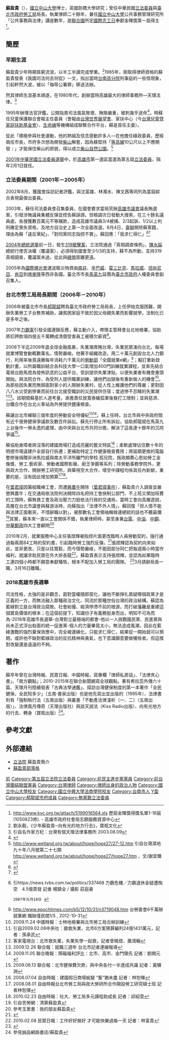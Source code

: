 
'''蘇盈貴'''（{{bd|1958年|10月7日|catIdx=Su蘇}}），[[國立中山大學|國立中山大學]]博士，英國劍橋大學研究；曾任中華民國[[立法委員|立法委員]]與[[臺北市政府勞工局|臺北市政府勞工局]]局長。執業律師二十餘年，兼任[[國立中山大學|國立中山大學]]公共事務管理研究所「公共事務與法律」講座數年，是[[聯合國|聯合國]]所定[[國際志工日|國際志工日]]奉獻金暉獎第一屆得主<ref>http://www.kvc.org.tw/attach/5199016564.xls {{Wayback|url=http://www.kvc.org.tw/attach/5199016564.xls |date=20181126181420 }}  歷屆金暉獎得獎名單1-16屆(1050823修). - 高雄市政府社會局志願服務資源中心</ref>。

==簡歷==
===早期生涯===
蘇盈貴少年時期貧窮流浪，以半工半讀完成學業。<ref>劉永毅，《少年蘇盈貴─向有光的地方行去》，寶瓶文化</ref>1985年，剛取得律師資格的蘇盈貴發表《我國司法何去何從》一文，指出當時[[台南高分院|台南高分院]]刑事庭的一些怪現象，引起軒然大波，被以「侮辱公署罪」移送法辦。

然其律師生涯基本順遂，在1980年代，創辦當時高雄最大的律師事務所—天理法律。<ref>引自名作家方杞：台灣有個天理法律事務所 2003.08.09</ref>

1995年辦理法官評鑑，公開指責司法風氣敗壞、賄賂嚴重，被刺幾乎送命<ref>{{cite news|author=單厚之|url=http://www.appledaily.com.tw/appledaily/article/headline/20030805/245536|title=不停開炮被斬仍不屈服|publisher=[[台灣蘋果日報|台灣蘋果日報]]|date=2003-08-05|accessdate=2012-09-29|archive-date=2016-03-09|archive-url=https://web.archive.org/web/20160309183028/http://www.appledaily.com.tw/appledaily/article/headline/20030805/245536/|dead-url=no}}</ref>。時蘇任兒童保護聯合會報主任委員（會報由[[台灣世界展望會|台灣世界展望會]]、家扶中心（今[[台灣兒童暨家庭扶助基金會|台灣兒童暨家庭扶助基金會]]）、[[國際生命線台灣總會|生命線]]等機構組成聯繫合作平台，蘇是首任主委）。

從此「積極參與社會運動，他的熱誠及信念感動許多人—在他擔任綠政委員，歷經兩任市長，市府多次想為開發[[壽山_(高雄市)|柴山]]解套，因為蘇堅持「[[等高線|等高線]]10公尺以上不應開發﹗」才能保住柴山的原貌，得以成立[[柴山自然公園|柴山自然公園]]。<ref>http://www.wetland.org.tw/about/hope/hope27/27-12.htm {{Wayback|url=http://www.wetland.org.tw/about/hope/hope27/27-12.htm |date=20200807214156 }}  引自台灣濕地九十年八月號第二十七期 http://www.wetland.org.tw/about/hope/hope27/hope27.htm {{Wayback|url=http://www.wetland.org.tw/about/hope/hope27/hope27.htm |date=20200807214330 }} ，文/謝宜臻</ref>

[[2001年中華民國立法委員選舉|2001年中華民國立法委員選舉]]中，於[[高雄市|高雄市]]第一選區當選為第五屆[[立法委員|立法委員]]，隔年2月1日就任。

===立法委員期間（2001年－2005年）===
2002年8月，獲國會採訪記者評鑑，與沈富雄、林濁水、陳文茜等同列為當屆綜合表現最傑出委員。

2003年，蘇任司法委員會召集委員，在國會要求當局究辦[[高雄市議會|高雄市議會]]議長賄選案，引發涉賄議員集體反彈並控告蘇誹謗。但檢調次日發動大搜索，在三十餘名議員處，各搜獲數百萬元不等贓款，造成高雄市議員3/4被捕、2/3起訴、1/2以上判刑確定喪失資格，及地方自治史上第一次全面改選。8月4日，[[臺聯|臺聯]]開除蘇黨籍，理由為蘇「違反黨紀」、「對同黨同志指控不實」，蘇回應：「我求仁得仁」<ref>{{cite news|author=林河名|url=|title=台聯開除蘇盈貴 |publisher=[[聯合報|聯合報]]|date=2003-08-05}}</ref><ref>{{cite news|author=張麗娜|url=http://www.appledaily.com.tw/appledaily/article/headline/20030805/245521|title=台聯踢走鐵漢阿貴|publisher=台灣蘋果日報|date=2003-08-05|accessdate=2012-09-29|archive-date=2016-05-07|archive-url=https://web.archive.org/web/20160507020042/http://www.appledaily.com.tw/appledaily/article/headline/20030805/245521/|dead-url=no}}</ref>

[[2004年中華民國總統選舉|2004年總統選舉]]前一日，發生[[319槍擊案|319槍擊案]]，立法院通過「真相調查條例」，[[陳水扁|陳水扁]]總統行使否決權（覆議案），必須得到國會至少1/3的支持，蘇不為所動，支持319真相調查，覆議案未過，從此與[[綠營|綠營]]距離更遠。

2005年為[[國際佛光會|國際佛光會]]運送賑災物資由[[南非|南非]]、[[辛巴威|辛巴威]]、[[莫三比克|莫三比克]]、[[馬拉威|馬拉威]]、[[坦尚尼亞|坦尚尼亞]]、[[肯亞|肯亞]]到[[喀麥隆|喀麥隆]]等西非各國。臺北市市長[[馬英九|馬英九]]延攬為[[臺北市政府|臺北市政府]]人權委員會副召集人。

===台北市勞工局局長期間（2006年－2010年）===
2006年被臺北市市長[[郝龍斌|郝龍斌]]聘為臺北市政府勞工局局長，上任伊始克服困難，開辦失業勞工子女教育補助，讓貧困家庭不致於因父母親失業而影響就學，法制化已是多年之後。

2007年[[力霸案|力霸案]]引發全國連鎖反應，蘇主動介入，帶領主管拜會台北地檢署，協助將扣押款項四億五千萬轉成清償受害員工被積欠薪資<ref>  引https://news.tvbs.com.tw/politics/337468 力霸危機／力霸退休金疑遭掏空　4.5億蒸發
記者 楊鎮全 / 攝影 莊庭豪
 2007年元月18日 </ref>。

2008下半迄2009年底全球金融風暴，失業潮席捲台灣，失業民眾湧向台北，每場就業博覽會動輒數萬名，情勢嚴峻。他著手組織改造，用二十萬元創設台北人力銀行，利用率後竟遠勝每年消耗六千萬元的[[中華民國勞動部|勞動部]]「全國就業e網」<ref>http://www.epochtimes.com/b5/12/10/31/n3719048.htm {{Wayback|url=http://www.epochtimes.com/b5/12/10/31/n3719048.htm |date=20200807214216 }} 台勞委會6千萬辦就業網 職缺僅民間1/5 , 2012-10-31</ref>；擬訂重新啟動計畫，以所屬職訓結合各科技大學一口氣增加400門訓練就業課程，並率先結合電視台跑馬燈為發佈訊息的公益平台，受訓提供失業津貼，以便失業者有機會重頭開始。與法院合作，為受刑人提供職業訓練，讓他們出獄後有重新做人的機會<ref>2009.11.24 中國時報：士林地檢署與北市勞工局合辦訓練</ref>。為那些因失業而無顏面對家小的人開辦失業村，從人性上維護他們的尊嚴；更對因八八水災受創慘重而前往台北接受職訓的災民提供住宿；度過慘不忍睹的失業潮<ref>引自2009.02.06中央社：搶救失業，北市6方案預算編列24億1431萬元，記者：孫承武</ref><ref>客家電視台：北市救失業，失業失學一起救，記者曾曉煜、蕭鴻翰</ref>。該期間蘇基於人道考量，承擔責任放寬泰緬孤軍後裔打工限制；並與慈濟、台鐵合作在台北火車站為外勞提供健康檢查。

蘇讓台北市蟬聯三個年度的勞動安全特優紀<ref>2009.12.26 聯合報：就職三週年 台北市記者連線報導</ref><ref>2009.11.05 聯合晚報：障礙福利評比：北市、高市、金門領先 記者：劉開元</ref>。蘇上任時，台北市與中央政府間有近千億勞健保爭議款及數百件訴訟。蘇先行停止所有訴訟，協助郝龍斌在馬英九上台後作一勞永逸的處理，由中央與台北市共同分擔，解決了這長達十餘年的沉疴爭議<ref>2009.08.13 聯合報：北市健保費欠款，與中央各付一半達成共識 記者：黃驛淵</ref>。

蘇協助身障者將沒落的建國商場打造成亮麗的藝文特區<ref>2008.07.04 自由時報：建國假日商場蛻變 “藝”猶未盡 記者：林恕暉</ref>；柔軟處理佔住數十年的明德市場違建戶全部自行拆遷；更補助特定工作健康檢查費用；將屆期更換的電腦整修後捐贈非洲馬拉威與南太平洋所羅門的學校.孤兒院，施政頗費心思如勞工金像獎、勞工.藝術家、勞動者國際影展、廚王爭霸等系列；除勞動事務學院外，更與政大合作，開辦勞工研究所，與華視空大合作，增空中課程均係其任內新猷，重要的是，沒有因此增加預算<ref>2008.08.01 自由時報台北市勞工局與政大勞研所合作開設勞工研究碩士班 記者林恕揮</ref><ref>2010.02.23 自由時報：社大、勞工局多元課程助成長 記者：邱紹雯</ref>。

在[[葉君璋|葉君璋]]因籌組職棒工會，而遭[[興農牛|興農牛]]開除（[[葉君璋事件|葉君璋事件]]），蘇盈貴介入調查並嚴懲興農牛；在交通局依法院判決開除四名把持工會挾制公部門、不上班又領加班費的工頭時，蘇無畏工會及政治壓力力挺依法行政的交通局，當時工會向高層遊說，高層在台北市議會與蘇游泳時，向蘇指出「法律不外人情」，蘇回復「但人情不能與法律正面衝突，不惜辭職以對」，被那數名工會領袖稱做連總統的話也不聽最爛<ref>引自苦勞網：清算蘇盈貴</ref>其實，蘇本來一直以工會關係不錯，執業律師時，甚至身兼[[台電|台電]]、[[台灣中油|中油]]、[[中鋼|中鋼]]、[[中華郵政|中華郵政]]四大工會顧問<ref>參考玉里書：我的朋友蘇盈貴</ref>

2010年2月，就業服務中心主任張煜輝被指控片面更改臨時人員勞動契約，強行通過每兩周84工時的契約書，引起臨時勞工強烈反彈。<ref>{{cite news|author=|url=http://www.coolloud.org.tw/node/50525|title=北市勞工局 帶頭炒魷魚|publisher=[[苦勞網|苦勞網]]|date=2010-02-11|accessdate=2012-12-05|archive-date=2020-08-07|archive-url=https://web.archive.org/web/20200807214229/https://www.coolloud.org.tw/node/50525|dead-url=no}}</ref>張煜輝認為契約向來如此，並非更改，只是以往寬鬆，而今情勢嚴峻，不能因部分同仁把每週兩小時當作福利，就讓求助民眾在外大排長龍<ref>2010.02.08 民眾日報：工作好好做好 才可能快樂過每一天 記者：林富貴</ref>。蘇盈貴表示支持張煜輝，並認為如果臨時工連四個小時都不願意奉獻犧牲，根本不配加入勞工局的團隊。 <ref>{{cite news|author=|url=http://www.nownews.com/2010/02/12/11490-2570094.htm|title=臨時工抗議遭解雇　蘇盈貴挺就服主任 |publisher=[[今日新聞網|今日新聞網]]|date=2010-02-12}}</ref>3月請辭局長一職，3月16日離職。

===2018高雄市長選舉===
{{Section OR}}
{{Unreferenced section|time=2021-10-09T06:50:41+00:00}}
司法性格，太強的是非觀念，面對當權隨即腐化，讓他不斷掙扎貭疑哪個政黨才是正義的一方，而無法融入那種政治文化、同流於那種世俗台灣的政治結構。蘇認為藍綠對立是台灣政治腐敗、社會紛擾、經濟停滯不前的根源，而打破藩籬是重建這個寶島價值的根本；在這個前提下，知識份子有義務挺身而出，明知不可為而為-2018年高雄市長選舉-台灣對立最極端的都會-他以一人挑戰國民黨、民進黨與尚未正式浮出枱面的統一促進黨-個人的力量畢竟太小，無法造成風潮，因此在藍綠激戰的強烈棄保效應中，完全被邊緣化，只能求仁得仁，結果從一開始就可以預期，或許他不缺對藍綠政治的反抗精神與勇氣，也下意識願意要做犧牲者。但這樣對改變還是遠遠的不夠。

==著作==
蘇早年曾在台灣時報、民眾日報、中國時報，寫專欄「律師私房話」、「法律夾心書」、「南方觀點」；2010-2015年在聯合新聞網寫全球觀點。著有希拉蕊外傳六十篇、天理月刊陸續發表「古典法學通鑑」、探訪台灣健保制度的第一本著作「全民健保，全民知多少」（五南‧書泉出版）也是他先寫出並出版的（1995年）、法律書則有「強制執行法（五南出版）與叢書「不動產法律淺析（一、二）（五南出版）」、法律風月傳奇（天理出版社）與談天說法（Kiss Radio出版）、向有光地方的行去、轉身（寶瓶出版）<ref>參見誠品網路書店/蘇盈貴</ref>。

==參考文獻==
{{Reflist|2}}

==外部連結==
*[http://www.ly.gov.tw/ly/01_introduce/0103_leg/leg_main/leg_ver01_01.jsp?ItemNO=01030100&lgno=00223&stage=5 立法院] {{Wayback|url=http://www.ly.gov.tw/ly/01_introduce/0103_leg/leg_main/leg_ver01_01.jsp?ItemNO=01030100&lgno=00223&stage=5 |date=20080621071244 }}蘇盈貴簡介
*[http://blog.udn.com/akueisu 蘇盈貴部落格] {{Wayback|url=http://blog.udn.com/akueisu |date=20130525164131 }}

{{Portal bar|臺灣|中華民國|臺北|政治|政府|人物}}

{{DEFAULTSORT:Su蘇}}
[[Category:臺北市勞工局局長|前]]
[[Category:第五屆立法院立法委員|Category:第五屆立法院立法委員]]
[[Category:前民主進步黨黨員|Category:前民主進步黨黨員]]
[[Category:前台灣團結聯盟黨員|Category:前台灣團結聯盟黨員]]
[[Category:台灣律師|Category:台灣律師]]
[[Category:律師出身的政治人物|Category:律師出身的政治人物]]
[[Category:國立中山大學校友|Category:國立中山大學校友]]
[[Category:國立中興大學法商學院校友|Category:國立中興大學法商學院校友]]
[[Category:台南市人|Category:台南市人]]
[[Category:蘇姓|Y盈]]
[[Category:郝龍斌市府成員|Category:郝龍斌市府成員]]
[[Category:無黨籍立法委員|Category:無黨籍立法委員]]